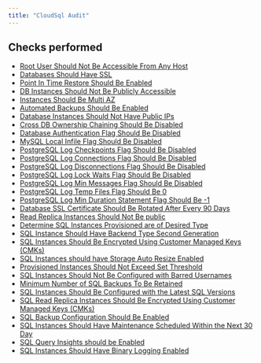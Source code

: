 ```yaml
---
title: "CloudSql Audit"
---
```


## Checks performed

- [Root User Should Not Be Accessible From Any Host](gcpsqlmonitoring/rules/any_host_root_access)
- [Databases Should Have SSL](gcpsqlmonitoring/rules/database_ssl_enabled)
- [Point In Time Restore Should Be Enabled](gcpsqlmonitoring/rules/db_restorable)
- [DB Instances Should Not Be Publicly Accessible](gcpsqlmonitoring/rules/db_publicly_accessible)
- [Instances Should Be Multi AZ](gcpsqlmonitoring/rules/db_multiple_az)
- [Automated Backups Should Be Enabled](gcpsqlmonitoring/rules/db_automated_backups)
- [Database Instances Should Not Have Public IPs](gcpsqlmonitoring/rules/sql_no_public_ips)
- [Cross DB Ownership Chaining Should Be Disabled](gcpsqlmonitoring/rules/sql_cross_db_ownership_chaining_flag)
- [Database Authentication Flag Should Be Disabled](gcpsqlmonitoring/rules/sql_contained_database_authentication_flag)
- [MySQL Local Infile Flag Should Be Disabled](gcpsqlmonitoring/rules/sql_local_infile_flag)
- [PostgreSQL Log Checkpoints Flag Should Be Disabled](gcpsqlmonitoring/rules/sql_log_checkpoints_flag)
- [PostgreSQL Log Connections Flag Should Be Disabled](gcpsqlmonitoring/rules/sql_log_connections_flag)
- [PostgreSQL Log Disconnections Flag Should Be Disabled](gcpsqlmonitoring/rules/sql_log_disconnections_flag)
- [PostgreSQL Log Lock Waits Flag Should Be Disabled](gcpsqlmonitoring/rules/sql_log_lock_waits_flag)
- [PostgreSQL Log Min Messages Flag Should Be Disabled](gcpsqlmonitoring/rules/sql_log_min_messages_flag)
- [PostgreSQL Log Temp Files Flag Should Be 0](gcpsqlmonitoring/rules/sql_log_temp_files_flag)
- [PostgreSQL Log Min Duration Statement Flag Should Be -1](gcpsqlmonitoring/rules/sql_log_min_duration_statement_flag)
- [Database SSL Certificate Should Be Rotated After Every 90 Days](gcpsqlmonitoring/rules/sql_cert_rotation_check)
- [Read Replica Instances Should Not Be public](gcpsqlmonitoring/rules/sql_read_replica_instances_not_public)
- [Determine SQL Instances Provisioned are of Desired Type](gcpsqlmonitoring/rules/sql_desired_instance_type)
- [SQL Instance Should Have Backend Type Second Generation](gcpsqlmonitoring/rules/sql_instances_second_gen)
- [SQL Instances Should Be Encrypted Using Customer Managed Keys (CMKs)](gcpsqlmonitoring/rules/sql_instances_encrypted)
- [SQL Instances should have Storage Auto Resize Enabled](gcpsqlmonitoring/rules/sql_free_storage_space)
- [Provisioned Instances Should Not Exceed Set Threshold](gcpsqlmonitoring/rules/sql_instance_counts)
- [SQL Instances Should Not Be Configured with Barred Usernames](gcpsqlmonitoring/rules/sql_barred_usernames)
- [Minimum Number of SQL Backups To Be Retained](gcpsqlmonitoring/rules/sql_backup_retention_count)
- [SQL Instances Should Be Configured with the Latest SQL Versions](gcpsqlmonitoring/rules/sql_database_version)
- [SQL Read Replica Instances Should Be Encrypted Using Customer Managed Keys (CMKs)](gcpsqlmonitoring/rules/sql_replicas_encrypted)
- [SQL Backup Configuration Should Be Enabled](gcpsqlmonitoring/rules/sql_backup_enabled)
- [SQL Instances Should Have Maintenance Scheduled Within the Next 30 Day ](gcpsqlmonitoring/rules/sql_maintenance_scheduled_within_30_days)
- [SQL Query Insights should be Enabled](gcpsqlmonitoring/rules/sql_query_insights_enabled)
- [SQL Instances Should Have Binary Logging Enabled](gcpsqlmonitoring/rules/sql_binary_logging_enabled)
